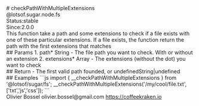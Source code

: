 <div class="docmap-mdx">
# checkPathWithMultipleExtensions
<div class="_namespace">@lotsof.sugar.node.fs</div>
<div class="_metas">
<div class="_status"><span class="_status-label">Status:</span><span class="_status-value -stable">stable</span></div>
<div class="_since"><span class="_since-label">Since:</span><span class="_since-value">2.0.0</span></div>
</div>
<div class="_description">
This function take a path and some extensions to check if a file
exists with one of these particular extensions.
If a file exists, the function return the path with the first extensions that matches
</div>
<div class="_params">
## Params
1. <span class="_name">path<span class="_required">*</span></span><span class="_default"></span> <span class="_type">String</span>
   - The file path you want to check. With or without an extension
2. <span class="_name">extensions<span class="_required">*</span></span><span class="_default"></span> <span class="_type">Array<String></span>
   - The extensions (without the dot) you want to check
</div>
<div class="_return">
## Return
- <span class="_description">The first valid path founded, or undefined</span><span class="_default"></span><span class="_type">String|undefined</span>
</div>
<div class="_examples">
## Examples
```js
import { __checkPathWithMultipleExtensions } from '@lotsof/sugar/fs';
__checkPathWithMultipleExtensions('/my/cool/file.txt', ['txt','js','css']);
```
</div>
<div class="_author">
<span class="_name">Olivier Bossel</span>
<span class="_email">olivier.bossel@gmail.com</span>
<a href="https://coffeekraken.io" target="_blank" class="_url">https://coffeekraken.io</a>
</div>
</div>
